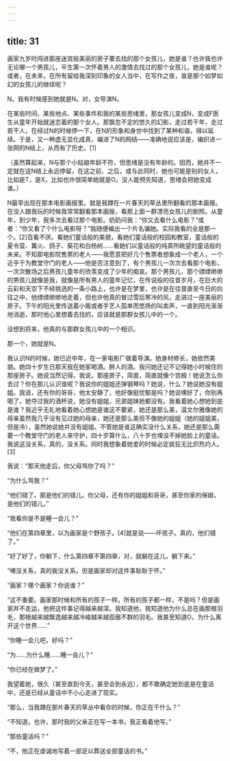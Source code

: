 ```yaml
---
---
---
```

title: 31
---



画家九岁时闯进那座迷宫般美丽的房子要去找的那个女孩儿，她是谁？也许我也许无论哪一个男孩儿，平生第一次怀着男人的激情去找过的那个女孩儿，她是谁呢？或者，在未来，在所有留给我深刻印象的女人当中，在写作之夜，谁是那个如梦如幻的女孩儿的继续呢？

N。我有时候感到她就是N。对，女导演N。

在某些时间、某些地点、某些事件和我的某些思绪里，那女孩儿变成N，变成F医生从童年开始就迷恋着的那个女人。那飘忽不定的悠久的幻影，走过若干年，走过若干人，在经过N的时候停一下，在N的形象和身世中找到了某种和谐，得以延续。于是，又一种虚无显化成真，编进了N的网结——准确地说应该是，编织进一张网的N结上，从而有了历史。[1]

（虽然算起来，N与那个小姑娘年龄不符，但思绪是没有年龄的。因而，她并不一定就在这N结上永远停留，在这之前、之后，或与此同时，她也可能是别的女人，比如是T，是X，比如也许很简单她就是O。没人能预先知道，思绪会把她变成谁。）

N最早出现在那本电影画报里。就是我蹲在一片春天的草丛里所翻看的那本画报。在没人跟我玩的时候我常常翻看那本画报，看那上面一群漂亮女孩儿的剧照。从童年，到少年，我多次去看过那个电影。奶奶问我：“你又去看什么电影？”或者：“你又看了个什么电影呀？”我随便编出一个片名骗她。实际我看的全是那一个。[2]百看不厌。看她们童话般的美貌，看她们童话般的校园和教室，童话般的夏令营、篝火、鸽子、葵花和白杨树……看她们以童话般的纯真所眺望的童话般的未来。不知那电影院售票的老人——我愿意把好几个售票者想象成一个老人，一个近乎于为教堂守门的老人——他是否注意到了，有个男孩儿一次次去看那个电影，一次次散场之后男孩儿童年的欣羡变成了少年的痴哀。那个男孩儿，那个缥缥缈缈的男孩儿就像是我，就像是所有男人的童年记忆，在传说般的往昔岁月，在巨大的云彩和天空下不经挑选的一条小路上，也许是在梦里，也许是在往昔直至今日的向往之中，他缥缥缈缈地走着，但也许他真的冒过雪后寒冷的风，走进过一座美丽的房子。下午的阳光里传送着小贩或者手艺人孤单而悠扬的叫卖声，一直到阳光渐渐地消逝，那时他心里想着去找的，应该就是那群女孩儿中的一个。

没想到将来，他真的与那群女孩儿中的一个相识。

那一个，她就是N。

我认识N的时候，她已近中年，在一家电影厂做着导演。她身材修长，她依然美貌。她四十岁生日那天我在她家喝酒。醉人的酒。我问她还记不记得她小时候住的那座房子。她说当然记得。我说，那座房子，简直，简直就像个宫殿！她说怎么你去过？你在那儿认识谁呢？我说你的姐姐还弹钢琴吗？她说，什么？她说她没有姐姐。我说，还有你的哥哥，他太安静了，他好像挺忧郁是吗？她说噢好了，你别再喝了。她夺过我的酒杯说，她没有姐姐，兄弟姐妹她都没有。我看着她心想她到底是谁？我近乎无礼地看着她心想她是谁这不要紧，她还是那么美，温文尔雅像她的母亲虽然我几乎没有见过她的母亲，她还是那么美但不像她的姐姐（她的姐姐美，但是冷），虽然她说她并没有姐姐。不管她是谁这确实没什么关系，她还是那么需要一个教堂守门的老人来守护，四十岁算什么，八十岁也埋没不掉她脸上的童话。我说这没关系，真的，没关系。同时我想象着她爱的时候必定疯狂无比炽热灼人。[3]

我说：“那天他走后，你父母骂你了吗？”

“为什么骂我？”

“他们错了。那是他们的错儿。你父母，还有你的姐姐和哥哥，甚至你家的保姆，是他们的错儿。”

“我看你是不是睡一会儿？”

“他们在第四章里，以为画家是个野孩子。[4]就是说——坏孩子。真的，他们错了。”

“好了好了，你躺下，什么第四章不第四章，对，就躺在这儿，躺下来。”

“噢没关系，真的我没关系。但是画家却对这件事耿耿于怀。”

“画家？哪个画家？你说谁？”

“这不重要。画家那时候和所有的孩子一样。所有的孩子都一样，不是吗？但是画家并不走运，他把这件事记得越来越深。我知道他，我知道他为什么总在画那根羽毛，那根越来越飘逸越来越冷峻越来越孤傲不群的羽毛。我甚至知道O，为什么离开这个世界……”

“你睡一会儿吧，好吗？”

“为……为什么睡……睡一会儿？”

“你已经在做梦了。”

我望着她，很久（甚至直到今天，甚至会到永远），都不敢确定她到底是在童话中，还是已经从童话中不小心走进了现实。

“那么，当我蹲在那片春天的草丛中看你的时候，你正在干什么？”

“不知道。也许，那时我的父亲正在写一本书，我正看着他写。”

“那些童话吗？”

“不，他正在虔诚地写着一部足以葬送全部童话的书。”